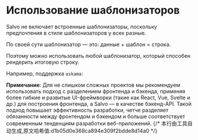 # Использование шаблонизаторов


Salvo не включает встроенные шаблонизаторы, поскольку предпочтения в стиле шаблонизаторов у всех разные.

По своей сути шаблонизатор — это: данные + шаблон = строка.

Поэтому можно использовать любой шаблонизатор, который способен рендерить итоговую строку.

Например, поддержка `askama`:

<Tabs>
  <Tab label="main.rs">
    <MainCode/>
  </Tab>
  <Tab label="Cargo.toml">
    <CargoCode/>
  </Tab>
  <Tab label="template/hello.toml">
    <TemplateCode/>
  </Tab>
</Tabs>

**Примечание**: Для не слишком сложных проектов мы рекомендуем использовать подход с разделением фронтенда и бэкенда, применяя более гибкие и развитые UI-фреймворки (такие как React, Vue, Svelte и др.) для построения фронтенда, а Salvo — в качестве бэкенд-API. Такой подход повышает эффективность разработки, четче разделяет обязанности между фронтендом и бэкендом и больше соответствует современным тенденциям разработки веб-приложений.
{/* 本行由工具自动生成,原文哈希值:d1b05d0e368ca894e309f2bdde8d14a0 */}